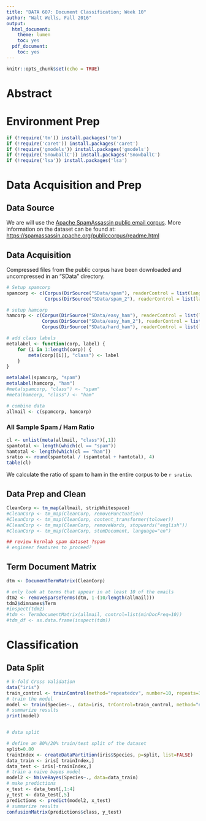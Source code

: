 ```yaml
---
title: "DATA 607: Document Classification; Week 10"
author: "Walt Wells, Fall 2016"
output:
  html_document:
    theme: lumen
    toc: yes
  pdf_document:
    toc: yes
---
```


```r
knitr::opts_chunk$set(echo = TRUE)
```

# Abstract

# Environment Prep
```r
if (!require('tm')) install.packages('tm')
if (!require('caret')) install.packages('caret')
if (!require('gmodels')) install.packages('gmodels')
if (!require('SnowballC')) install.packages('SnowballC')
if (!require('lsa')) install.packages('lsa')
```

# Data Acquisition and Prep

## Data Source

We are will use the [Apache SpamAssassin public email corpus](https://spamassassin.apache.org/publiccorpus/).  More information on the dataset can be found at: [https://spamassassin.apache.org/publiccorpus/readme.html](https://spamassassin.apache.org/publiccorpus/readme.html)

## Data Acquisition

Compressed files from the public corpus have been downloaded and uncompressed in an "SData" directory. 

```r

# Setup spamcorp
spamcorp <- c(Corpus(DirSource("SData/spam"), readerControl = list(language="lat")), 
              Corpus(DirSource("SData/spam_2"), readerControl = list(language="lat")))

# setup hamcorp
hamcorp <- c(Corpus(DirSource("SData/easy_ham"), readerControl = list(language="lat")),
             Corpus(DirSource("SData/easy_ham_2"), readerControl = list(language="lat")),
             Corpus(DirSource("SData/hard_ham"), readerControl = list(language="lat")))

# add class labels
metalabel <- function(corp, label) {
    for (i in 1:length(corp)) {
        meta(corp[[i]], "class") <- label
    }
}

metalabel(spamcorp, "spam")
metalabel(hamcorp, "ham")
#meta(spamcorp, "class") <- "spam"
#meta(hamcorp, "class") <- "ham"

# combine data
allmail <- c(spamcorp, hamcorp)
```

### All Sample Spam / Ham Ratio

```r
cl <- unlist(meta(allmail, "class")[,1])
spamtotal <- length(which(cl == "spam"))
hamtotal <- length(which(cl == "ham"))
sratio <- round(spamtotal / (spamtotal + hamtotal), 4)
table(cl)
```

We calculate the ratio of spam to ham in the entire corpus to be `r sratio`.

## Data Prep and Clean

```r

CleanCorp <- tm_map(allmail, stripWhitespace)
#CleanCorp <- tm_map(CleanCorp, removePunctuation)
#CleanCorp <- tm_map(CleanCorp, content_transformer(tolower))
#CleanCorp <- tm_map(CleanCorp, removeWords, stopwords("english")) 
#CleanCorp <- tm_map(CleanCorp, stemDocument, language="en")

## review kernlab spam dataset ?spam
# engineer features to proceed?
```

## Term Document Matrix

```r
dtm <- DocumentTermMatrix(CleanCorp)

# only look at terms that appear in at least 10 of the emails
dtm2 <- removeSparseTerms(dtm, 1-(10/length(allmail)))
tdm2$dimnames$Term
#inspect(tdm2)
#tdm <- TermDocumentMatrix(allmail, control=list(minDocFreq=10))
#tdm_df <- as.data.frame(inspect(tdm))
```

# Classification

## Data Split

```r
# k-fold Cross Validation
data("iris")
train_control <- trainControl(method="repeatedcv", number=10, repeats=3)
# train the model
model <- train(Species~., data=iris, trControl=train_control, method="nb")
# summarize results
print(model)


# data split

# define an 80%/20% train/test split of the dataset
split=0.80
trainIndex <- createDataPartition(iris$Species, p=split, list=FALSE)
data_train <- iris[ trainIndex,]
data_test <- iris[-trainIndex,]
# train a naive bayes model
model2 <- NaiveBayes(Species~., data=data_train)
# make predictions
x_test <- data_test[,1:4]
y_test <- data_test[,5]
predictions <- predict(model2, x_test)
# summarize results
confusionMatrix(predictions$class, y_test)

```